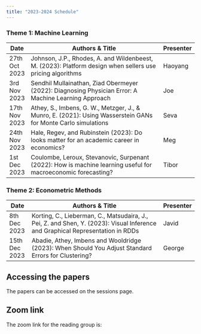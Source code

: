 ```yaml
---
title: "2023-2024 Schedule"
---
```

<!-- To render the document -->
<!-- quarto render -->
### Theme 1: Machine Learning

| Date          | Authors & Title                                                                                          | Presenter |
|---------------|---------------------------------------------------------------------------------------------------------|---------|
| 27th Oct 2023 | Johnson, J.P., Rhodes, A. and Wildenbeest, M. (2023): Platform design when sellers use pricing algorithms| Haoyang   |
| 3rd Nov 2023  | Sendhil Mullainathan, Ziad Obermeyer (2022): Diagnosing Physician Error: A Machine Learning Approach    | Joe       |
| 17th Nov 2023 | Athey, S., Imbens, G. W., Metzger, J., & Munro, E. (2021): Using Wasserstein GANs for Monte Carlo simulations| Seva   |
| 24th Nov 2023 | Hale, Regev, and Rubinstein (2023): Do looks matter for an academic career in economics?| Meg   |
| 1st Dec 2023  | Coulombe, Leroux, Stevanovic, Surpenant (2022): How is machine learning useful for macroeconomic forecasting?| Tibor  |

### Theme 2: Econometric Methods

| Date          | Authors & Title                                                                                    | Presenter |
|---------------|---------------------------------------------------------------------------------------------------|---------|
| 8th Dec 2023  | Korting, C., Lieberman, C., Matsudaira, J., Pei, Z. and Shen, Y. (2023): Visual Inference and Graphical Representation in RDDs| Javid  |
| 15th Dec 2023 | Abadie, Athey, Imbens and Wooldridge (2023): When Should You Adjust Standard Errors for Clustering?| George  |


## Accessing the papers
The papers can be accessed on the sessions page. 

## Zoom link
The zoom link for the reading group is: 

